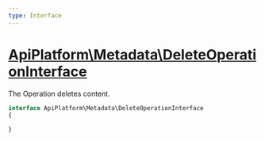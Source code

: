 ```yaml
---
type: Interface
---
```


# [ApiPlatform\Metadata\DeleteOperationInterface](/docs/v3.2/reference/Metadata/DeleteOperationInterface)

The Operation deletes content.

```php
interface ApiPlatform\Metadata\DeleteOperationInterface
{

}
```